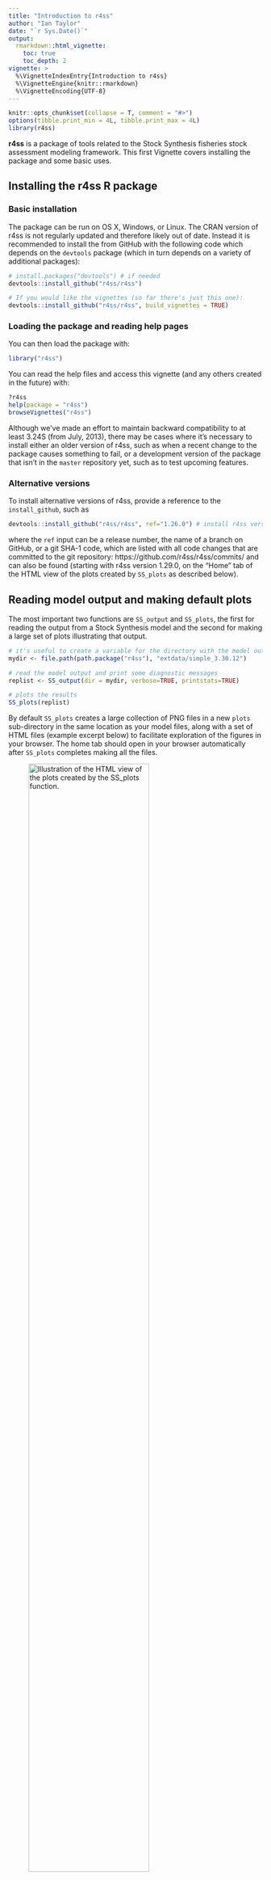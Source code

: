 ```yaml
---
title: "Introduction to r4ss"
author: "Ian Taylor"
date: "`r Sys.Date()`"
output: 
  rmarkdown::html_vignette:
    toc: true
    toc_depth: 2
vignette: >
  %\VignetteIndexEntry{Introduction to r4ss}
  %\VignetteEngine{knitr::rmarkdown}
  %\VignetteEncoding{UTF-8}
---
```


```r
knitr::opts_chunk$set(collapse = T, comment = "#>")
options(tibble.print_min = 4L, tibble.print_max = 4L)
library(r4ss)
```

**r4ss** is a package of tools related to the Stock Synthesis fisheries stock
assessment modeling framework. This first Vignette covers installing the
package and some basic uses.

## Installing the r4ss R package

### Basic installation
The package can be run on OS X, Windows, or Linux.
The CRAN version of r4ss is not regularly updated and therefore likely out of
date. Instead it is recommended to install the from GitHub with the following
code which depends on the `devtools` package 
(which in turn depends on a variety of additional packages):

```r
# install.packages("devtools") # if needed
devtools::install_github("r4ss/r4ss")

# If you would like the vignettes (so far there's just this one):
devtools::install_github("r4ss/r4ss", build_vignettes = TRUE)
```

### Loading the package and reading help pages
You can then load the package with:

```r
library("r4ss")
```

You can read the help files and access this vignette (and any others created
in the future) with:

```r
?r4ss
help(package = "r4ss")
browseVignettes("r4ss")
```


Although we've made an effort to maintain backward compatibility to at least 3.24S (from July, 2013), there 
may be cases where it's necessary to install either an older version of r4ss, such as when a recent change 
to the package causes something to fail, or a development version of the package that isn't in the `master`
repository yet, such as to test upcoming features.

### Alternative versions

To install alternative versions of r4ss, provide a reference to the `install_github`, such as 
```r
devtools::install_github("r4ss/r4ss", ref="1.26.0") # install r4ss version 1.26.0

```
where the `ref` input can be a release number, the name of a branch on GitHub, or a git SHA-1 code, which are listed with all code changes that are committed to the git repository: https://github.com/r4ss/r4ss/commits/ and can also be found (starting with r4ss version 1.29.0, on the "Home" tab of the HTML view of the plots created by `SS_plots` as described below).


## Reading model output and making default plots {#plot}


The most important two functions are `SS_output` and `SS_plots`, the first
for reading the output from a Stock Synthesis model and the second for making
a large set of plots illustrating that output.

```r
# it's useful to create a variable for the directory with the model output
mydir <- file.path(path.package("r4ss"), "extdata/simple_3.30.12")

# read the model output and print some diagnostic messages 
replist <- SS_output(dir = mydir, verbose=TRUE, printstats=TRUE)

# plots the results
SS_plots(replist)
```

By default `SS_plots` creates a large collection of PNG files in a new `plots` sub-directory in the same location as your model files, along with a set of HTML files (example excerpt below) to facilitate exploration of the figures in your browser. The home tab should open in your browser automatically after `SS_plots` completes making all the files.

![Illustration of the HTML view of the plots created by the `SS_plots` function.](r4ss_html_capture.png){ width=75% }

### Creating only necessary plots

`SS_plots` often takes a while to run because of the number of plots created. If only a few plots are of interest, it is more efficient to plot only the necessary ones. Groups of plots to generate in the call to `SS_plots` can be done by changing the `plot` argument. For example, if only the plots of Catch were desired:

```r
SS_plots(replist = replist, plot = 7)
```

If only plots of catch and discards were desired, the user could call:
```r
SS_plots(replist = replist, plot = c(7,9))
```
The documentation for the plot argument in the help file for SS_plots lists the corresponding numbers for each group of plots.

It is not uncommon to occasionally run into bugs with the plotting functions because of the vast number of model configurations available in SS and plots created from them. A strategy with for dealing with a bug is to exclude the set of plots where the bug is occurring as a temporary fix (bugs typically get attention fairly quickly from maintainers when reported to the [r4ss issue tracker](https://github.com/r4ss/r4ss/issues). For example, if there was a bug in the conditional age-at-length fits (plot set 18), exclude the plot:

```r
SS_plots(replist, plot = c(1:17, 19:26))
```

## Scripting Stock Synthesis workflows with r4ss

Using functions in `r4ss`, a fully scripted workflow for modifying Stock Synthesis files and running Stock Synthesis models is possible.

We'll demonstrate this by creating a new model from a model in the `r4ss` package.

```r
# initial model to modify
mod_path <- system.file(file.path("extdata", "simple_3.30.13"), package = "r4ss")
# create a new directory to put a new, modified version of the model
new_mod_path <- "simple_new"
```
Use the r4ss utility function to copy over the model files from `mod_path` to `new_mod_path`:

```r
copy_SS_inputs(dir.old = mod_path, dir.new = new_mod_path)
```

Note that the function `populate_multiple_folders()` can be used to copy several folders of Stock Synthesis model inputs.

### Read in Stock Synthesis files

Stock Synthesis files can be read in as list objects in R using the `SS_read*` functions.

```r
start <- r4ss::SS_readstarter(file = file.path(new_mod_path, "starter.ss"), 
                              verbose = FALSE)
# note the data and control file names can vary, so are determined from the 
# starter file.
dat <- r4ss::SS_readdat(file = file.path(new_mod_path, start$datfile),
                        verbose = FALSE)
# Read in ctl file. Note that the data fileR object is needed so that SS_readctl
# assumes the correct data structure
ctl <- r4ss::SS_readctl(file = file.path(new_mod_path, start$ctlfil),
                        verbose = FALSE,
                        use_datlist = TRUE, datlist = dat)
fore <- r4ss::SS_readforecast(file = file.path(new_mod_path, "forecast.ss"),
                              verbose = FALSE)
# can also read in wtatage.ss for an empirical wt at age model using
# r4ss::SS_readwtatage()
```

### Investigate the model

Each of the input files is read into R as a list. The components of the list should be in the same order as they appear in the text file. Use `names` to see all the list components

```r
names(start) # see names of the list components of starter
```
Or reference a specific element to see the components. For example, we can look at the mortality and growth parameter section (MG_parms)

```r
ctl$MG_parms
```

### Modify the model
You could make basic or large structural changes to your model in R. For example, the initial value of M can be changed:

```r
# view the initial value
ctl$MG_parms["NatM_p_1_Fem_GP_1", "INIT"]
#change it to 0.2
ctl$MG_parms["NatM_p_1_Fem_GP_1", "INIT"] <- 0.2
```

Settings in other files can also be modified. For example, the biomass target can be modified in the forecast file
```r
fore$Btarget
fore$Btarget <- 0.45
fore$Btarget
```

### Write out the modified models

The `SS_write*` functions can be used to write out the modified stock synthesis input R objects into input files:

```r
r4ss::SS_writestarter(start, dir = new_mod_path, overwrite = TRUE, 
                      verbose = FALSE)
r4ss::SS_writedat(dat, outfile = file.path(new_mod_path, start$datfile), 
                  overwrite = TRUE, verbose = FALSE)
r4ss::SS_writectl(ctl, outfile = file.path(new_mod_path, start$ctlfile),
                  overwrite = TRUE, verbose = FALSE)
r4ss::SS_writeforecast(fore, dir = new_mod_path, file = "forecast.ss", 
                       overwrite = TRUE, verbose = FALSE)
```

If you make changes to the input model files that render the file unparsable by Stock Synthesis, the `SS_write*` functions may throw an error (and hopefully provide an informative message about why). However, it is possible that an invalid Stock Synthesis model file could be written, so the true test is whether or not it is possible to run Stock Synthesis with the modified model files.

If you need help troubleshooting SS_read* or SS_write* functions or would like to report a bug, please [post an issue in the r4ss repository.](https://github.com/r4ss/r4ss/issues)

### Run the modified model

The model can now be run with Stock Synthesis. The call to do this depends on where the Stock Synthesis executable is on your computer. If the Stock Synthesis executable is in the same folder as the model that will be run, `run_SS_models` can be used. Assuming the stock synthesis executable is called ss.exe:

```r
r4ss::run_SS_models(dirvec = new_mod_path, model = "ss", 
                    skipfinished = FALSE)
```

Note this is similar to resetting the working directory and running the model with `system()`:

```r
wd <- getwd()
setwd(new_mod_path)
system("./ss")
setwd(wd)
```

The advantage of `run_SS_models` is that there is no need to change the wd.

If you have an executable in a different folder, there is not an option to do this from `run_SS_models` currently. However, a basic function can be used to allow the stock synthesis folder to exist anywhere.

```r
#' Function to run ss from a specified path. Less bells and whistles than
#' run_SS_models
#' @param new_mod_path The path to the model to run
#' @param path_to_exe The path to the executable, either absolute or relative 
#'  to new_mod_path
#' @param options To add command line options, like "-nohess" or 
#'  "-stopph 0 -nohess"
run_ss <- function(new_mod_path, path_to_exe, options = "") {
  wd <- getwd()
  on.exit(setwd(wd)) # to ensure the wd is changed back even if fxn errors.
  setwd(new_mod_path)
  system(paste(path_to_exe, options))
}
# .. means 1 folder back from the the model folder(s). This could also be an
# absolute rather than a relative path.
run_ss(new_mod_path = new_mod_path, path_to_exe = "../ss")
```

Finally, if the stock synthesis executable is in your PATH, then the the `run_SS_models` can be called with `exe_in_path = TRUE`.

```r
r4ss::run_SS_models(dirvec = new_mod_path, model = "ss", exe_in_path = TRUE,
                    skipfinished = FALSE)
```

### Running models in multiple directories

A vector of directories can also be passed to the `dirvec` variable in `run_SS_models` to run models in multiple directories with one function call.

### Investigate the model run

As [previously](#plot), `SS_output` and `SS_plots` can be used to investigate the model results.

### Should I script my whole Stock Synthesis workflow?

Scripting using r4ss functions is one way of developing a reproducible and coherent Stock Synthesis development workflow. However, there are many ways that Stock Synthesis models could be run and modified. What is most important is that you find a workflow that works for you and that you are able to document changes being made to a model. Using version control (such as git) is another tool that may help you document changes to models.

## Functions for common stock assessment tasks

While stock assessment processes differ among regions, some modeling workflows and diagnostics are common. Within r4ss, there are functions to perform a retrospective (`SS_doRetro()`), jitter the starting values and reoptimize the stock assessment model a number of times to check for local minima (`SS_run_jitter()`) and tuning composition data (`SS_tune_comps()`).

Additional model diagnostics for Stock Synthesis models are available as part of the [ss3diags](https://github.com/jabbamodel/ss3diags) package.

### Running retrospectives

A retrospective analysis removes a certain number of years of the model data and recalculates the fit. This is typically done several times and the results are used to look for retrospective patterns (i.e., non-random deviations in estimated parameters or derived quantities as years of data are removed). If the model results change drastically and non-randomly as data is removed, this is less support for the model. For more on the theory and details behind retrospective analyses, see [Hurtado-Ferro et al. 2015](https://doi.org/10.1093/icesjms/fsu198) and [Legault 2020](https://doi.org/10.1093/icesjms/fsaa184).

The function `SS_doRetro()` can be used to run retrospective analyses starting from an existing Stock Synthesis model. Note that it is safest to create a copy of your original Stock Synthesis model that the retrospective is run on, just in case there are problems with the run. For example, a five year retrospective could be done:

```r
retro_dir <-"retro_dir"
copy_SS_inputs(dir.old = mod_path, dir.new = retro_dir) # copy over the stock synthesis model

## retrospective analyses
SS_doRetro(masterdir = retro_dir, oldsubdir = "", newsubdir = "retrospectives", 
           years = 0:-5)
```
After running this retrospective, six new folders would be created within `retro_dir`, where each folder would contain a different run of the retrospective (removing 0 to 5 years of data).

After the retrospective models have run, the results can be used as a diagnostic:

```r
retroModels <- SSgetoutput(dirvec = file.path(retro_dir, "retrospectives", 
                                              paste("retro", 0:-5, sep = "")))
retroSummary <- SSsummarize(retroModels)
endyrvec <- retroSummary[["endyrs"]] + 0:-5
SSplotComparisons(retroSummary, endyrvec = endyrvec,
                  legendlabels = paste("Data", 0:-5, "years"))
# calculate Mohn's rho, a diagnostic value
rho_output <- SSmohnsrho(summaryoutput = retroSummary, endyrvec = endyrvec,
                         startyr = retroSummary[["endyrs"]]-5 , verbose = FALSE)
```

### Jittering

Another commonly used diagnostic with Stock Synthesis models is "jittering". Model initial values are changed randomly (by some fraction) and the model is reoptimized. The `SS_RunJitter()` function performs this routine for the number of times specified by the user. For a stock Synthesis model in a folder called `my_model` that also contains a copy of the stock synthesis executable named ss (or ss.exe on Windows), jittering starting values can be run 100 times (note this could take a while, as this is running the model 100 times):

```r
jitter_dir <-"retro_dir"
copy_SS_inputs(dir.old = mod_path, dir.new = jitter_dir) # copy over the stock synthesis model
# Note: would also need to add the stock synthesis executable to the jitter_dir
# folder
jitter_loglike <- SS_RunJitter(
  mydir = jitter_dir,
  model = "ss", # name of the stock synthesis exe in jitter_dir
  Njitter = 100,
  verbose = FALSE,
  jitter_fraction = 0.1 # a typically used jitter fraction
             )
```
The output from `SS_RunJitter()` is saved in `jitter_loglike`, which is a table of the different negative log likelihoods produced from jittering. If there are any negative log likelihoods smaller than the original model's log likelihood, this indicates that the original model's log likelihood is a local minimum and not the global minimum. On the other hand, if there are no log likelihoods lower than the original model's log likelihood, then this is evidence (but not proof) that the original model's negative log likelihood could be the global minimum.

Jittering starting values can also provide evidence about the sensitivity of the model to starting values. If many different likelihood values are arrived at during the jitter analysis, then the model is sensitive to starting values. However, if many of the models converge to the same negative log likelihood value, this indicates the model is less sensitive to starting values.

### Tuning composition data

Three different routines are available to tune (or weight) composition data in Stock Synthesis. The McAllister-Ianelli (MI) and Francis tuning methods are iterative reweighting routines, while the Dirichlet-multinomial (DM) option incorporates weighting parameters directly in the original model.

Because tuning is commonly used with Stock Synthesis models, and users may be interested in exploring the same model, but  using different tuning methods, `SS_tune_comps()` can start from the same model and transform it into different tuning methods.

As an example, we will illustrate how to run Francis tuning on an example Stock Synthesis model built into the r4ss package. First, we make a copy of the model to avoid changing the original model files 
```r
mod_path <- file.path(tempdir(), "simple_mod")
# Path to simple model in r4ss and copy files to mod_path
example_path <- system.file("extdata", "simple_3.30.13", package = "r4ss")
# copy model input files
copy_SS_inputs(dir.old = example_path, dir.new = mod_path, verbose = FALSE)
# copy over the Report file to provide information about the last run of this model
file.copy(
  from = file.path(example_path, "Report.sso"),
  to = file.path(mod_path, "Report.sso")
)
# copy comp report file  to provide information about the last run of this model
file.copy(
from = file.path(example_path, "CompReport.sso"),
to = file.path(mod_path, "CompReport.sso")
)
```

 The following call to `SS_tune_comps()` runs MI weighting for 1 iteration and allows upweighting. Assume that an ss executable called "ss or ss.exe" is available in the mod_path folder.
 
```r
tune_info <- SS_tune_comps(
  option = "MI",
  niters_tuning = 1,
  dir = mod_path,
  allow_up_tuning = TRUE,
  model = "ss",
  verbose = FALSE
)
# see the tuning table, and the weights applied to the model.
tune_info
```

Now, suppose we wanted to run the same model, but using Dirichlet-multinomial parameters to weight. The model can be copied over to a new folder, then the `SS_tune_comps` function could be used to add Dirichlet-multinomial parameters (1 for each fleet with composition data and for each type of composition data) and re run the model.

```r
mod_path_dm <- file.path(tempdir(), "simple_mod_dm")
copy_SS_inputs(dir.old = mod_path, dir.new = mod_path_dm, verbose = FALSE,
               copy_exe = TRUE)
# copy over the Report file to provide information about the last run of this model
file.copy(
  from = file.path(mod_path, "Report.sso"),
  to = file.path(mod_path_dm, "Report.sso")
)
# copy comp report file  to provide information about the last run of this model
file.copy(
from = file.path(mod_path, "CompReport.sso"),
to = file.path(mod_path_dm, "CompReport.sso")
)
# Add Dirichlet-multinomial parameters and rerun. The function will 
# automatically remove the MI weighting and add in the DM parameters.
# Use extras = "-nohess" when running model to speed up run.
DM_parm_info <- SS_tune_comps(
  option = "DM",
  niters_tuning = 1, # must be 1 or greater to run, through DM is not an iterative reweighting approach
  dir = mod_path_dm,
  model = "ss",
  extras = "-nohess",
  verbose = FALSE
)
# see the DM parameter estimates
DM_parm_info[["tuning_table_list"]]
```

There are many options in the `SS_tune_comps` function; please see the documentation (`?SS_tune_comps` in the R console) for more details and examples.

